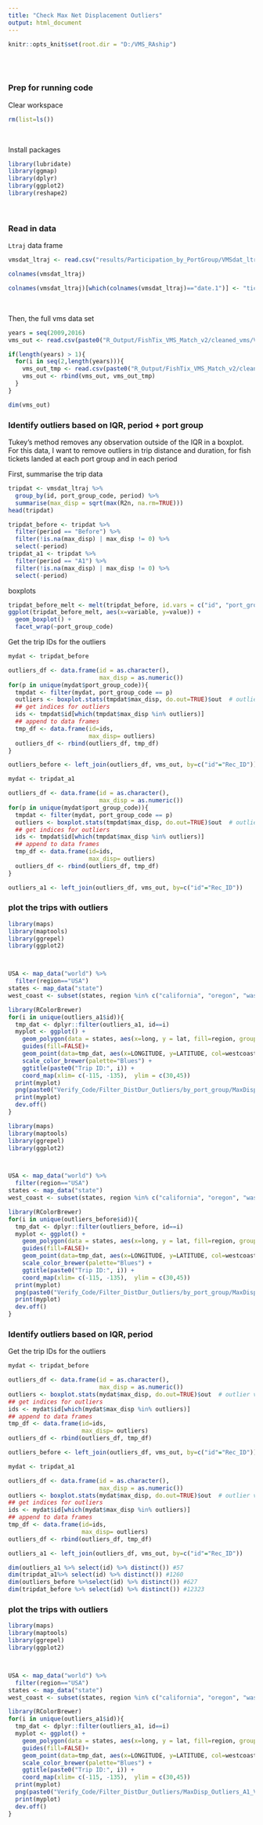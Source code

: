 ```yaml
---
title: "Check Max Net Displacement Outliers"
output: html_document
---
```



```r
knitr::opts_knit$set(root.dir = "D:/VMS_RAship") 
```
<br>
<br>

### Prep for running code
Clear workspace
```r
rm(list=ls())
```
<br>

Install packages
```r
library(lubridate)
library(ggmap)
library(dplyr)
library(ggplot2)
library(reshape2)
```


<br>

### Read in data

`Ltraj` data frame
```r
vmsdat_ltraj <- read.csv("results/Participation_by_PortGroup/VMSdat_ltraj_2009-16_CA_targetDCRB_inseason_SeasonWeek_all_perTrip.csv")
```
```r
colnames(vmsdat_ltraj)
```
```r
colnames(vmsdat_ltraj)[which(colnames(vmsdat_ltraj)=="date.1")] <- "ticket.date"
```
<br>


Then, the full vms data set
```r
years = seq(2009,2016)
vms_out <- read.csv(paste0("R_Output/FishTix_VMS_Match_v2/cleaned_vms/VMS_Outputs_wTARGET_10d_lookback_",years[1],"_cleaned.csv"))

if(length(years) > 1){
  for(i in seq(2,length(years))){
    vms_out_tmp <- read.csv(paste0("R_Output/FishTix_VMS_Match_v2/cleaned_vms/VMS_Outputs_wTARGET_10d_lookback_",years[i],"_cleaned.csv"))
    vms_out <- rbind(vms_out, vms_out_tmp)
  }
}
```
```r
dim(vms_out)
```





### Identify outliers based on IQR, period + port group



Tukey's method removes any observation outside of the IQR in a boxplot. 
For this data, I want to remove outliers in trip distance and duration, for fish tickets landed at each port group and in each period


First, summarise the trip data
```r
tripdat <- vmsdat_ltraj %>%
  group_by(id, port_group_code, period) %>%
  summarise(max_disp = sqrt(max(R2n, na.rm=TRUE)))
head(tripdat)
```

```r
tripdat_before <- tripdat %>%
  filter(period == "Before") %>%
  filter(!is.na(max_disp) | max_disp != 0) %>%
  select(-period)
tripdat_a1 <- tripdat %>%
  filter(period == "A1") %>%
  filter(!is.na(max_disp) | max_disp != 0) %>%
  select(-period)
```

boxplots
```r
tripdat_before_melt <- melt(tripdat_before, id.vars = c("id", "port_group_code"), measure.vars = c("max_disp"))
ggplot(tripdat_before_melt, aes(x=variable, y=value)) +
  geom_boxplot() +
  facet_wrap(~port_group_code)
```






Get the trip IDs for the outliers
```r
mydat <- tripdat_before

outliers_df <- data.frame(id = as.character(),
                          max_disp = as.numeric())
for(p in unique(mydat$port_group_code)){
  tmpdat <- filter(mydat, port_group_code == p)
  outliers <- boxplot.stats(tmpdat$max_disp, do.out=TRUE)$out  # outlier values.
  ## get indices for outliers
  ids <- tmpdat$id[which(tmpdat$max_disp %in% outliers)]
  ## append to data frames
  tmp_df <- data.frame(id=ids,
                       max_disp= outliers)
  outliers_df <- rbind(outliers_df, tmp_df)
}

outliers_before <- left_join(outliers_df, vms_out, by=c("id"="Rec_ID"))
```

```r
mydat <- tripdat_a1

outliers_df <- data.frame(id = as.character(),
                          max_disp = as.numeric())
for(p in unique(mydat$port_group_code)){
  tmpdat <- filter(mydat, port_group_code == p)
  outliers <- boxplot.stats(tmpdat$max_disp, do.out=TRUE)$out  # outlier values.
  ## get indices for outliers
  ids <- tmpdat$id[which(tmpdat$max_disp %in% outliers)]
  ## append to data frames
  tmp_df <- data.frame(id=ids,
                       max_disp= outliers)
  outliers_df <- rbind(outliers_df, tmp_df)
}

outliers_a1 <- left_join(outliers_df, vms_out, by=c("id"="Rec_ID"))
```


### plot the trips with outliers

```r
library(maps)
library(maptools)
library(ggrepel)
library(ggplot2)



USA <- map_data("world") %>% 
  filter(region=="USA")
states <- map_data("state")
west_coast <- subset(states, region %in% c("california", "oregon", "washington"))

library(RColorBrewer)
for(i in unique(outliers_a1$id)){
  tmp_dat <- dplyr::filter(outliers_a1, id==i)
  myplot <- ggplot() +
    geom_polygon(data = states, aes(x=long, y = lat, fill=region, group=group), color=" grey37", alpha=0.3) +
    guides(fill=FALSE)+
    geom_point(data=tmp_dat, aes(x=LONGITUDE, y=LATITUDE, col=westcoastdate_notime), size = 2, alpha = 0.5) + 
    scale_color_brewer(palette="Blues") +
    ggtitle(paste0("Trip ID:", i)) +
    coord_map(xlim= c(-115, -135),  ylim = c(30,45))
  print(myplot)
  png(paste0("Verify_Code/Filter_DistDur_Outliers/by_port_group/MaxDisp_Outliers_VMStracks_", i, ".png"))
  print(myplot)
  dev.off()
}

```



```r
library(maps)
library(maptools)
library(ggrepel)
library(ggplot2)



USA <- map_data("world") %>% 
  filter(region=="USA")
states <- map_data("state")
west_coast <- subset(states, region %in% c("california", "oregon", "washington"))

library(RColorBrewer)
for(i in unique(outliers_before$id)){
  tmp_dat <- dplyr::filter(outliers_before, id==i)
  myplot <- ggplot() +
    geom_polygon(data = states, aes(x=long, y = lat, fill=region, group=group), color=" grey37", alpha=0.3) +
    guides(fill=FALSE)+
    geom_point(data=tmp_dat, aes(x=LONGITUDE, y=LATITUDE, col=westcoastdate_notime), size = 2, alpha = 0.5) + 
    scale_color_brewer(palette="Blues") +
    ggtitle(paste0("Trip ID:", i)) +
    coord_map(xlim= c(-115, -135),  ylim = c(30,45))
  print(myplot)
  png(paste0("Verify_Code/Filter_DistDur_Outliers/by_port_group/MaxDisp_Outliers_Before_VMStracks_", i, ".png"))
  print(myplot)
  dev.off()
}

```






### Identify outliers based on IQR, period




Get the trip IDs for the outliers
```r
mydat <- tripdat_before

outliers_df <- data.frame(id = as.character(),
                          max_disp = as.numeric())
outliers <- boxplot.stats(mydat$max_disp, do.out=TRUE)$out  # outlier values.
## get indices for outliers
ids <- mydat$id[which(mydat$max_disp %in% outliers)]
## append to data frames
tmp_df <- data.frame(id=ids,
                     max_disp= outliers)
outliers_df <- rbind(outliers_df, tmp_df)

outliers_before <- left_join(outliers_df, vms_out, by=c("id"="Rec_ID"))
```

```r
mydat <- tripdat_a1

outliers_df <- data.frame(id = as.character(),
                          max_disp = as.numeric())
outliers <- boxplot.stats(mydat$max_disp, do.out=TRUE)$out  # outlier values.
## get indices for outliers
ids <- mydat$id[which(mydat$max_disp %in% outliers)]
## append to data frames
tmp_df <- data.frame(id=ids,
                     max_disp= outliers)
outliers_df <- rbind(outliers_df, tmp_df)

outliers_a1 <- left_join(outliers_df, vms_out, by=c("id"="Rec_ID"))
```

```r
dim(outliers_a1 %>% select(id) %>% distinct()) #57
dim(tripdat_a1%>% select(id) %>% distinct()) #1260
dim(outliers_before %>%select(id) %>% distinct()) #627
dim(tripdat_before %>% select(id) %>% distinct()) #12323
```


### plot the trips with outliers

```r
library(maps)
library(maptools)
library(ggrepel)
library(ggplot2)



USA <- map_data("world") %>% 
  filter(region=="USA")
states <- map_data("state")
west_coast <- subset(states, region %in% c("california", "oregon", "washington"))

library(RColorBrewer)
for(i in unique(outliers_a1$id)){
  tmp_dat <- dplyr::filter(outliers_a1, id==i)
  myplot <- ggplot() +
    geom_polygon(data = states, aes(x=long, y = lat, fill=region, group=group), color=" grey37", alpha=0.3) +
    guides(fill=FALSE)+
    geom_point(data=tmp_dat, aes(x=LONGITUDE, y=LATITUDE, col=westcoastdate_notime), size = 2, alpha = 0.5) + 
    scale_color_brewer(palette="Blues") +
    ggtitle(paste0("Trip ID:", i)) +
    coord_map(xlim= c(-115, -135),  ylim = c(30,45))
  print(myplot)
  png(paste0("Verify_Code/Filter_DistDur_Outliers/MaxDisp_Outliers_A1_VMStracks_", i, ".png"))
  print(myplot)
  dev.off()
}

```



```r
```






